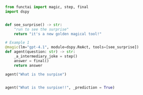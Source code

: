 

```python
from functai import magic, step, final
import dspy


def see_surprise() -> str:
    "run to see the surprise"
    return "it's a new golden magical tool!"

# Example 1
@magic(lm="gpt-4.1", module=dspy.ReAct, tools=[see_surprise])
def agent(question: str) -> str:
    _a_intermediary_joke = step()
    answer = final()
    return answer

agent("What is the surpise")


agent("What is the surpise!!", _prediction = True)
```